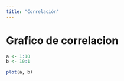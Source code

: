 ```yaml
---
title: "Correlación"
---
```


# Grafico de correlacion

```r

a <- 1:10
b <- 10:1

plot(a, b)

```
